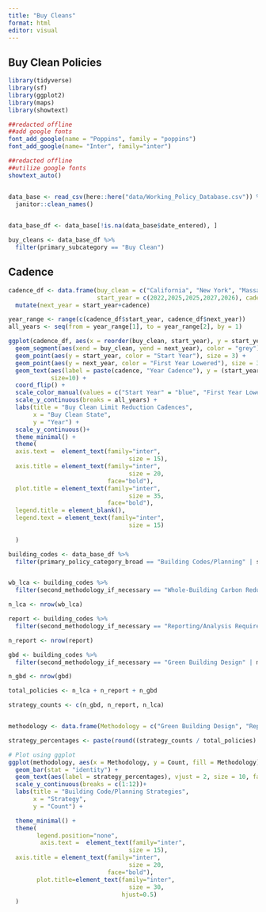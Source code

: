 ```yaml
---
title: "Buy Cleans"
format: html
editor: visual
---
```


## Buy Clean Policies

```r

library(tidyverse)
library(sf)
library(ggplot2)
library(maps)
library(showtext)

##redacted offline
##add google fonts
font_add_google(name = "Poppins", family = "poppins")
font_add_google(name= "Inter", family="inter")

##redacted offline
##utilize google fonts
showtext_auto()


data_base <- read_csv(here::here("data/Working_Policy_Database.csv")) %>% 
  janitor::clean_names() 
  

data_base_df <- data_base[!is.na(data_base$date_entered), ]
```

```r


buy_cleans <- data_base_df %>% 
  filter(primary_subcategory == "Buy Clean")


```

## Cadence

```r

cadence_df <- data.frame(buy_clean = c("California", "New York", "Massachussetts", "Colorado", "Maryland"), 
                         start_year = c(2022,2025,2025,2027,2026), cadence=c(3,2,5,4,3)) %>% 
  mutate(next_year = start_year+cadence)

```

```r

year_range <- range(c(cadence_df$start_year, cadence_df$next_year))
all_years <- seq(from = year_range[1], to = year_range[2], by = 1)

ggplot(cadence_df, aes(x = reorder(buy_clean, start_year), y = start_year)) +
  geom_segment(aes(xend = buy_clean, yend = next_year), color = "grey") +
  geom_point(aes(y = start_year, color = "Start Year"), size = 3) +
  geom_point(aes(y = next_year, color = "First Year Lowered"), size = 3) +
  geom_text(aes(label = paste(cadence, "Year Cadence"), y = (start_year + next_year) / 2), vjust = -0.5,
            size=10) +
  coord_flip() +
  scale_color_manual(values = c("Start Year" = "blue", "First Year Lowered" = "gray")) + # Define custom colors
  scale_y_continuous(breaks = all_years) +
  labs(title = "Buy Clean Limit Reduction Cadences",
       x = "Buy Clean State",
       y = "Year") +
  scale_y_continuous()+
  theme_minimal() +
  theme(
  axis.text =  element_text(family="inter",
                                  size = 15),
  axis.title = element_text(family="inter",
                                  size = 20,
                            face="bold"),
  plot.title = element_text(family="inter",
                                  size = 35,
                            face="bold"),
  legend.title = element_blank(),
  legend.text = element_text(family="inter",
                                  size = 15)
  
  )
```

```r


building_codes <- data_base_df %>% 
  filter(primary_policy_category_broad == "Building Codes/Planning" | secondary_category_if_necessary == "Building Codes/Planning" )


wb_lca <- building_codes %>% 
  filter(second_methodology_if_necessary == "Whole-Building Carbon Reduction" | methodology == "Whole-Building Carbon Reduction")

n_lca <- nrow(wb_lca)

report <- building_codes %>% 
  filter(second_methodology_if_necessary == "Reporting/Analysis Requirement" | methodology == "Reporting/Analysis Requirement")

n_report <- nrow(report)

gbd <- building_codes %>% 
  filter(second_methodology_if_necessary == "Green Building Design" | methodology == "Green Building Design")

n_gbd <- nrow(gbd)

total_policies <- n_lca + n_report + n_gbd

strategy_counts <- c(n_gbd, n_report, n_lca)


methodology <- data.frame(Methodology = c("Green Building Design", "Reporting/Analysis", "Whole-Building Carbon Reduction" ), Count =c(nrow(gbd), nrow(report), nrow(wb_lca)))

strategy_percentages <- paste(round((strategy_counts / total_policies) * 100,0), "%")

# Plot using ggplot
ggplot(methodology, aes(x = Methodology, y = Count, fill = Methodology)) +
  geom_bar(stat = "identity") +
  geom_text(aes(label = strategy_percentages), vjust = 2, size = 10, family="inter") +
  scale_y_continuous(breaks = c(1:12))+
  labs(title = "Building Code/Planning Strategies",
       x = "Strategy",
       y = "Count") +

  theme_minimal() +
  theme(
        legend.position="none",
         axis.text =  element_text(family="inter",
                                  size = 15),
  axis.title = element_text(family="inter",
                                  size = 20,
                            face="bold"),
        plot.title=element_text(family="inter",
                                  size = 30,
                                hjust=0.5)
  )
```
